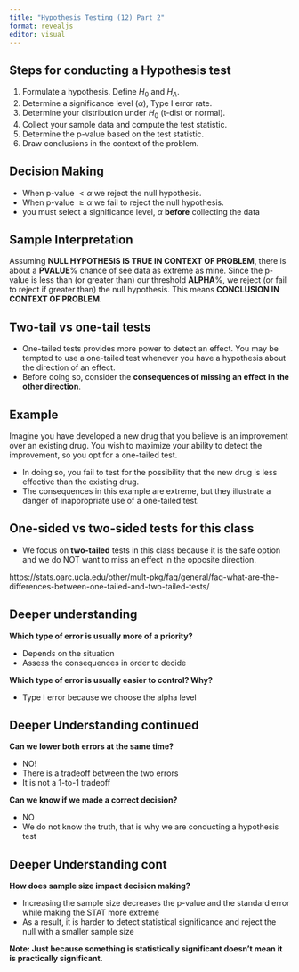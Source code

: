 ```yaml
---
title: "Hypothesis Testing (12) Part 2"
format: revealjs
editor: visual
---
```


## Steps for conducting a Hypothesis test

1.    Formulate a hypothesis. Define $H_0$ and $H_A$.
2.    Determine a significance level ($\alpha$), Type I error rate.
3.    Determine your distribution under $H_0$ (t-dist or normal).
4.    Collect your sample data and compute the test statistic.
5.    Determine the p-value based on the test statistic.
6.    Draw conclusions in the context of the problem.


## Decision Making

-   When p-value $< \alpha$ we reject the null hypothesis.
-   When p-value $\geq \alpha$ we fail to reject the null hypothesis.
-   you must select a significance level, $\alpha$ **before** collecting the data


## Sample Interpretation

Assuming **NULL HYPOTHESIS IS TRUE IN CONTEXT OF PROBLEM**, there is about a **PVALUE**% chance of see data as extreme as mine.
Since the p-value is less than (or greater than) our threshold **ALPHA**%, we reject (or fail to reject if greater than) the null hypothesis. This means **CONCLUSION IN CONTEXT OF PROBLEM**.


## Two-tail vs one-tail tests

-   One-tailed tests provides more power to detect an effect. You may be tempted to use a one-tailed test whenever you have a hypothesis about the direction of an effect. 
-   Before doing so, consider the **consequences of missing an effect in the other direction**. 

## Example

Imagine you have developed a new drug that you believe is an improvement over an existing drug. You wish to maximize your ability to detect the improvement, so you opt for a one-tailed test. 

-   In doing so, you fail to test for the possibility that the new drug is less effective than the existing drug. 
-   The consequences in this example are extreme, but they illustrate a danger of inappropriate use of a one-tailed test. 

## One-sided vs two-sided tests for this class

-   We focus on **two-tailed** tests in this class because it is the safe option and we do NOT want to miss an effect in the opposite direction.

 https://stats.oarc.ucla.edu/other/mult-pkg/faq/general/faq-what-are-the-differences-between-one-tailed-and-two-tailed-tests/ 


## Deeper understanding

**Which type of error is usually more of a priority?**

-   Depends on the situation
-   Assess the consequences in order to decide

**Which type of error is usually easier to control? Why?**

-   Type I error because we choose the alpha level


## Deeper Understanding continued

**Can we lower both errors at the same time?**

-   NO! 
-   There is a tradeoff between the two errors
-   It is not a 1-to-1 tradeoff


**Can we know if we made a correct decision?**

-   NO
-   We do not know the truth, that is why we are conducting a hypothesis test

## Deeper Understanding cont

**How does sample size impact decision making?**

-   Increasing the sample size decreases the p-value and the standard error while making the STAT more extreme
-   As a result, it is harder to detect statistical significance and reject the null with a smaller sample size


**Note: Just because something is statistically significant doesn't mean it is practically significant.**

